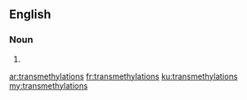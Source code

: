==English==

===Noun===
{{head|en}}

# {{plural of|transmethylation}}

[[ar:transmethylations]]
[[fr:transmethylations]]
[[ku:transmethylations]]
[[my:transmethylations]]